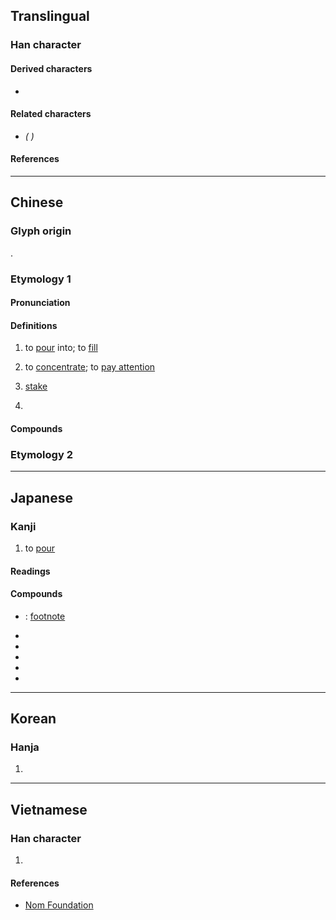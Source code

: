 {{also|註}}
{{character info/new}}
==Translingual==
{{stroke order|strokes=8}}

===Han character===
{{Han char|rn=85|rad=水|as=05|sn=8|four=30114|canj=EYG|ids=⿰氵主}}

====Derived characters====
* {{l|mul|[[𮊈]], [[𥦠]], [[霔]], [[乼]], [[㗟]]}}

====Related characters====
* {{l|mul|[[註]]}} ''({{w|Variant Chinese character|Variant}} {{w|Traditional Chinese characters|traditional form}})''

====References====
{{Han ref|kx=0618.050|dkj=17316|dj=1013.030|hdz=31592.010|uh=6CE8}}

----

==Chinese==

===Glyph origin===
{{Han etym}}
{{Han compound|水|主|ls=psc|c1=s|c2=p|t1=water}}.

===Etymology 1===
{{zh-forms}}
{{rfe|zh}}
====Pronunciation====
{{zh-pron
|m=zhù
|c=zyu3
|h=pfs=chu
|md=ció/cé̤ṳ
|mn=tù/chù
|mn_note=tù - vernacular (“stake; classifier”); chù - literary
|mn-t=du3/zu3
|mn-t_note=du3 - vernacular; zu3 - literary
|w=2tsr
|mc=y
|oc=y
|ma=y
|cat=v,n,cl
}}

====Definitions====
{{zh-hanzi}}

# to [[pour]] into; to [[fill]]
#: {{zh-x|注射|injection}}
#: {{zh-x|注入|to pour into}}
# to [[concentrate]]; to [[pay attention]]
#: {{zh-x|注視|to look attentively}}
#: {{zh-x|專注|to concentrate completely}}
#: {{zh-x|注意|to pay attention}}
# {{lb|zh|gambling}} [[stake]]
#: {{zh-x|賭注|stake}}
# {{zh-classifier|sums of money, business deals}}

====Compounds====
{{zh-der|轉注|孤注|引人注目|令人注目|下注|夾注|傾注|孤注一擲|夾注號|心神專注|大雨如注|儀注|天緣注定|中注模樣|全神貫注|備注|專注|孤辰合注|合注|小注|單注著|古今注|命中注定|加注|傾耳注目|出注|浥注|注塑|注文|注色|水經注|批注|懸河注水|押注|注解|灌注器|注射筒|注兒|懸河注火|注目|注明|挹彼注茲|旁注|挹彼注此|流注|眷注|注水|注射器|注慕|注射|挹注|皮下注射|標注|注意力|注音|注意|注音符號|注射劑|注子|灌注|注定|秤斤注兩|注銷|注重|注釋|注腳|注視|注目禮|注疏|注本|水注|穩吃三注|投注|靜脈注射|集注|腳注|起居注|箋注|關注|預防注射|附注|詮注|酒注子|豐注|這注|跗注|自注|貫注|肌肉注射|評注|血流如注|賭注}}

===Etymology 2===
{{zh-see|註}}

----

==Japanese==

===Kanji===
{{ja-kanji|grade=3|rs=水05}}

# to [[pour]]

====Readings====
{{ja-readings
|goon=す
|kanon=しゅ<しゆ
|kanyoon=ちゅう<ちゆう
|kun=そそ-ぐ
}}

====Compounds====
* {{ja-r|脚%注|きゃく%ちゅう}}: [[footnote]]
* {{ja-r|注%解|ちゅう%かい}}
* {{ja-r|注%釈|ちゅう%しゃく}}
* {{ja-r|注%文|ちゅう%もん}}
* {{ja-r|注%意|ちゅう%い}}
* {{ja-r|注%射|ちゅう%しゃ}}

----

==Korean==

===Hanja===
{{ko-hanja|붓다|부을|주}}

# {{rfdef|ko|sort=水05}}

----

==Vietnamese==

===Han character===
{{vi-hantu|rs=水05|[[chú]], [[chõ]], [[giú]], [[chua]]}}

# {{rfdef|vi|sort=水05}}

====References====
* [http://nomfoundation.org/common/nom_details.php?codepoint=6CE8 Nom Foundation]